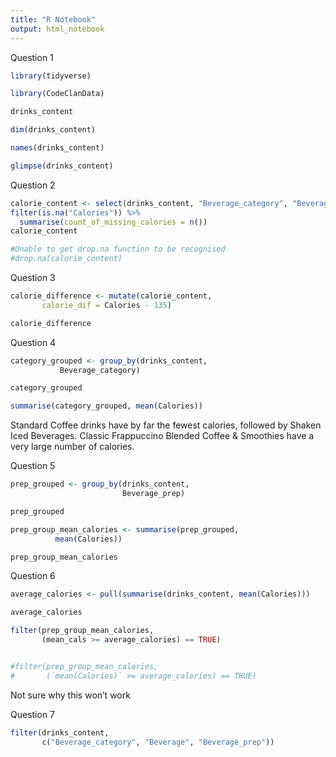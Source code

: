 ```yaml
---
title: "R Notebook"
output: html_notebook
---
```


Question 1


```r
library(tidyverse)
```

```r
library(CodeClanData)
```


```r
drinks_content
```

```r
dim(drinks_content)
```

```r
names(drinks_content)
```

```r
glimpse(drinks_content)
```

Question 2
```r
calorie_content <- select(drinks_content, "Beverage_category", "Beverage", "Beverage_prep", "Calories")
filter(is.na("Calories")) %>%
  summarise(count_of_missing_calories = n())
calorie_content

#Unable to get drop.na function to be recognised
#drop.na(calorie_content)

```

Question 3

```r
calorie_difference <- mutate(calorie_content,
       calorie_dif = Calories - 135)

calorie_difference
```

Question 4

```r
category_grouped <- group_by(drinks_content, 
           Beverage_category)

category_grouped

summarise(category_grouped, mean(Calories))


```

Standard Coffee drinks have by far the fewest calories, followed by Shaken Iced Beverages. Classic Frappuccino Blended Coffee & Smoothies have a very large number of calories.

Question 5

```r
prep_grouped <- group_by(drinks_content, 
                         Beverage_prep)

prep_grouped

prep_group_mean_calories <- summarise(prep_grouped, 
          mean(Calories))

prep_group_mean_calories
```

Question 6

```r
average_calories <- pull(summarise(drinks_content, mean(Calories)))

average_calories

filter(prep_group_mean_calories, 
       (mean_cals >= average_calories) == TRUE)


#filter(prep_group_mean_calories, 
#       (`mean(Calories)` >= average_calories) == TRUE)

```
Not sure why this won't work

Question 7

```r
filter(drinks_content, 
       c("Beverage_category", "Beverage", "Beverage_prep"))
```

